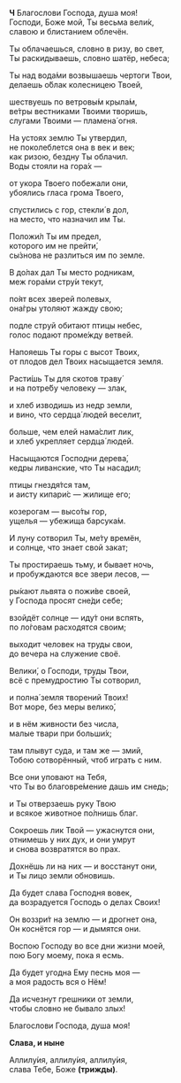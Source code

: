 **Ч** Благослови Господа, душа моя!  
Господи, Боже мой, Ты весьма вели́к,  
славою и блистанием облечён.

Ты облачаешься, словно в ризу, во свет,  
Ты раскидываешь, словно шатёр, небеса;

Ты над вода́ми возвышаешь чертоги Твои,  
делаешь о́блак колесницею Твоей,

шествуешь по ветровы́м крыла́м,  
ве́тры вестниками Твоими творишь,  
слугами Твоими — пламена́ огня.

На устоях землю Ты утвердил,  
не поколеблется она в век и век;  
как ризою, бездну Ты облачил.  
Воды стояли на гора́х —

от укора Твоего побежали они,  
убоялись гласа грома Твоего,

спустились с гор, стекли́ в дол,  
на место, что назначил им Ты.

Положи́л Ты им предел,  
которого им не прейти́,  
сы́знова не разлиться им по земле.

В до́лах дал Ты место родникам,  
меж гора́ми стру́и текут,

по́ят всех зверей полевых,  
она́гры утоляют жажду свою;

подле струй обитают птицы небес,  
голос подают проме́жду ветвей.

Напояешь Ты горы с высот Твоих,  
от плодов дел Твоих насыщается земля.

Расти́шь Ты для скотов траву́  
и на потре́бу человеку — злак,

и хлеб изводишь из недр земли,  
и вино, что сердца́ людей веселит,

больше, чем елей нама́слит лик,  
и хлеб укрепляет сердца́ людей.

Насыщаются Господни дерева́,  
кедры ливанские, что Ты насадил;

птицы гнездя́тся там,  
и аисту кипари́с — жилище его;

козерогам — высо́ты гор,  
ущелья — убежища барсука́м.

И луну сотворил Ты, ме́ту времён,  
и солнце, что знает свой закат;

Ты простираешь тьму, и бывает ночь,  
и пробуждаются все звери лесов, —

ры́кают львята о пожи́ве своей,  
у Господа просят сне́ди себе;

взойдёт солнце — иду́т они вспять,  
по ло́говам расходятся своим;

выходит человек на труды свои,  
до вечера на служение своё.

Велики́, о Господи, труды Твои,  
всё с премудростию Ты сотворил,

и полна́ земля творений Твоих!  
Вот море, без меры велико́,

и в нём живности без числа,  
малые твари при больши́х;

там плывут суда, и там же — змий,  
Тобою сотворённый, чтоб играть с ним.

Все они уповают на Тебя,  
что Ты во благовре́мение дашь им снедь;

и Ты отверзаешь руку Твою  
и всякое животное по́лнишь благ.

Сокроешь лик Твой — ужаснутся они,  
отнимешь у них дух, и они умрут  
и снова возвратятся во прах.

Дохнёшь ли на них — и восстанут они,  
и Ты лицо земли обновишь.

Да будет слава Господня вовек,  
да возрадуется Господь о делах Своих!

Он воззри́т на землю — и дрогнет она,  
Он коснётся гор — и дымятся они.

Воспою Господу во все дни жизни моей,  
пою Богу моему, пока я есмь.

Да будет угодна Ему песнь моя —  
а моя радость вся о Нём!

Да исчезнут грешники от земли,  
чтобы словно не бывало злых!

Благослови Господа, душа моя!

**Слава, и ныне**

Аллилу́ия, аллилу́ия, аллилу́ия,  
cлава Тебе, Боже **(тpижды)**.
